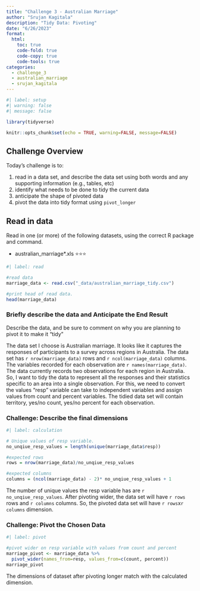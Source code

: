 ```yaml
---
title: "Challenge 3 - Australian Marriage"
author: "Srujan Kagitala"
description: "Tidy Data: Pivoting"
date: "6/26/2023"
format:
  html:
    toc: true
    code-fold: true
    code-copy: true
    code-tools: true
categories:
  - challenge_3
  - australian_marriage
  - srujan_kagitala
---
```


```r
#| label: setup
#| warning: false
#| message: false

library(tidyverse)

knitr::opts_chunk$set(echo = TRUE, warning=FALSE, message=FALSE)
```

## Challenge Overview

Today's challenge is to:

1.  read in a data set, and describe the data set using both words and any supporting information (e.g., tables, etc)
2.  identify what needs to be done to tidy the current data
3.  anticipate the shape of pivoted data
4.  pivot the data into tidy format using `pivot_longer`

## Read in data

Read in one (or more) of the following datasets, using the correct R package and command.

-   australian_marriage\*.xls ⭐⭐⭐

```r
#| label: read

#read data
marriage_data <- read.csv("_data/australian_marriage_tidy.csv")

#print head of read data.
head(marriage_data)
```

### Briefly describe the data and Anticipate the End Result

Describe the data, and be sure to comment on why you are planning to pivot it to make it "tidy"

The data set I choose is Australian marriage. It looks like it captures the responses of participants to a survey across regions in Australia. The data set has `r nrow(marriage_data)` rows and `r ncol(marriage_data)` columns. The variables recorded for each observation are `r names(marriage_data)`. The data currently records two observations for each region in Australia. So, I want to tidy the data to represent all the responses and their statistics specific to an area into a single observation. For this, we need to convert the values "resp" variable can take to independent variables and assign values from count and percent variables. The tidied data set will contain territory, yes/no count, yes/no percent for each observation. 

### Challenge: Describe the final dimensions

```r
#| label: calculation

# Unique values of resp variable.
no_unqiue_resp_values = length(unique(marriage_data$resp))

#expected rows
rows = nrow(marriage_data)/no_unqiue_resp_values

#expected columns
columns = (ncol(marriage_data) - 2)* no_unqiue_resp_values + 1
```

The number of unique values the resp variable has are `r no_unqiue_resp_values`. After pivoting wider, the data set will have `r rows` rows and `r columns` columns. So, the pivoted data set will have `r rows`x`r columns` dimension.

### Challenge: Pivot the Chosen Data

```r
#| label: pivot

#pivot wider on resp variable with values from count and percent
marriage_pivot <- marriage_data %>%
  pivot_wider(names_from=resp, values_from=c(count, percent))
marriage_pivot
```

The dimensions of dataset after pivoting longer match with the calculated dimension.